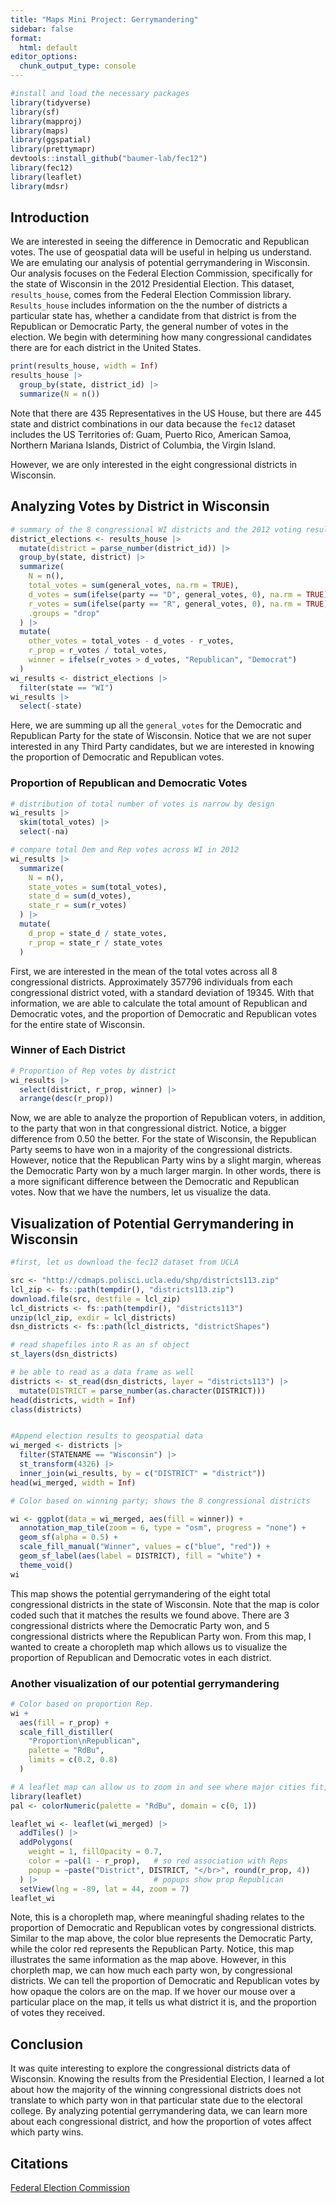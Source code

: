 ```yaml
---
title: "Maps Mini Project: Gerrymandering"
sidebar: false
format:
  html: default
editor_options: 
  chunk_output_type: console
---
```


```r
#install and load the necessary packages
library(tidyverse)
library(sf)
library(mapproj)
library(maps)
library(ggspatial)
library(prettymapr)
devtools::install_github("baumer-lab/fec12")
library(fec12)
library(leaflet)
library(mdsr)
```

## Introduction

We are interested in seeing the difference in Democratic and Republican votes. The use of geospatial data will be useful in helping us understand. We are emulating our analysis of potential gerrymandering in Wisconsin. Our analysis focuses on the Federal Election Commission, specifically for the state of Wisconsin in the 2012 Presidential Election. This dataset, `results_house`, comes from the Federal Election Commission library. `Results_house` includes information on the the number of districts a particular state has, whether a candidate from that district is from the Republican or Democratic Party, the general number of votes in the election. We begin with determining how many congressional candidates there are for each district in the United States.

```r
print(results_house, width = Inf)
results_house |>
  group_by(state, district_id) |>
  summarize(N = n())
```

Note that there are 435 Representatives in the US House, but there are 445 state and district combinations in our data because the `fec12` dataset includes the US Territories of: Guam, Puerto Rico, American Samoa, Northern Mariana Islands, District of Columbia, the Virgin Island.

However, we are only interested in the eight congressional districts in Wisconsin.

## Analyzing Votes by District in Wisconsin

```r
# summary of the 8 congressional WI districts and the 2012 voting results
district_elections <- results_house |>
  mutate(district = parse_number(district_id)) |>
  group_by(state, district) |>
  summarize(
    N = n(), 
    total_votes = sum(general_votes, na.rm = TRUE),
    d_votes = sum(ifelse(party == "D", general_votes, 0), na.rm = TRUE),
    r_votes = sum(ifelse(party == "R", general_votes, 0), na.rm = TRUE),
    .groups = "drop"
  ) |>
  mutate(
    other_votes = total_votes - d_votes - r_votes,
    r_prop = r_votes / total_votes,  
    winner = ifelse(r_votes > d_votes, "Republican", "Democrat")
  )
wi_results <- district_elections |>
  filter(state == "WI")
wi_results |>                  
  select(-state)
```

Here, we are summing up all the `general_votes` for the Democratic and Republican Party for the state of Wisconsin. Notice that we are not super interested in any Third Party candidates, but we are interested in knowing the proportion of Democratic and Republican votes.

### Proportion of Republican and Democratic Votes

```r
# distribution of total number of votes is narrow by design
wi_results |>
  skim(total_votes) |>
  select(-na)

# compare total Dem and Rep votes across WI in 2012
wi_results |>
  summarize(
    N = n(), 
    state_votes = sum(total_votes), 
    state_d = sum(d_votes), 
    state_r = sum(r_votes)
  ) |>
  mutate(
    d_prop = state_d / state_votes, 
    r_prop = state_r / state_votes
  )
```

First, we are interested in the mean of the total votes across all 8 congressional districts. Approximately 357796 individuals from each congressional district voted, with a standard deviation of 19345. With that information, we are able to calculate the total amount of Republican and Democratic votes, and the proportion of Democratic and Republican votes for the entire state of Wisconsin.

### Winner of Each District

```r
# Proportion of Rep votes by district
wi_results |>
  select(district, r_prop, winner) |>
  arrange(desc(r_prop))
```

Now, we are able to analyze the proportion of Republican voters, in addition, to the party that won in that congressional district. Notice, a bigger difference from 0.50 the better. For the state of Wisconsin, the Republican Party seems to have won in a majority of the congressional districts. However, notice that the Republican Party wins by a slight margin, whereas the Democratic Party won by a much larger margin. In other words, there is a more significant difference between the Democratic and Republican votes. Now that we have the numbers, let us visualize the data.

## Visualization of Potential Gerrymandering in Wisconsin

```r
#first, let us download the fec12 dataset from UCLA

src <- "http://cdmaps.polisci.ucla.edu/shp/districts113.zip"
lcl_zip <- fs::path(tempdir(), "districts113.zip")
download.file(src, destfile = lcl_zip)
lcl_districts <- fs::path(tempdir(), "districts113")
unzip(lcl_zip, exdir = lcl_districts)
dsn_districts <- fs::path(lcl_districts, "districtShapes")

# read shapefiles into R as an sf object
st_layers(dsn_districts)

# be able to read as a data frame as well
districts <- st_read(dsn_districts, layer = "districts113") |>
  mutate(DISTRICT = parse_number(as.character(DISTRICT)))
head(districts, width = Inf)
class(districts)


#Append election results to geospatial data
wi_merged <- districts |>
  filter(STATENAME == "Wisconsin") |>
  st_transform(4326) |>
  inner_join(wi_results, by = c("DISTRICT" = "district"))
head(wi_merged, width = Inf)

# Color based on winning party; shows the 8 congressional districts

wi <- ggplot(data = wi_merged, aes(fill = winner)) +
  annotation_map_tile(zoom = 6, type = "osm", progress = "none") + 
  geom_sf(alpha = 0.5) +
  scale_fill_manual("Winner", values = c("blue", "red")) + 
  geom_sf_label(aes(label = DISTRICT), fill = "white") + 
  theme_void()
wi
```

This map shows the potential gerrymandering of the eight total congressional districts in the state of Wisconsin. Note that the map is color coded such that it matches the results we found above. There are 3 congressional districts where the Democratic Party won, and 5 congressional districts where the Republican Party won. From this map, I wanted to create a choropleth map which allows us to visualize the proportion of Republican and Democratic votes in each district.

### Another visualization of our potential gerrymandering

```r
# Color based on proportion Rep.
wi +
  aes(fill = r_prop) + 
  scale_fill_distiller(
    "Proportion\nRepublican", 
    palette = "RdBu", 
    limits = c(0.2, 0.8)
  )

# A leaflet map can allow us to zoom in and see where major cities fit, etc.
library(leaflet)
pal <- colorNumeric(palette = "RdBu", domain = c(0, 1))

leaflet_wi <- leaflet(wi_merged) |>
  addTiles() |>
  addPolygons(
    weight = 1, fillOpacity = 0.7, 
    color = ~pal(1 - r_prop),   # so red association with Reps
    popup = ~paste("District", DISTRICT, "</br>", round(r_prop, 4))
  ) |>                          # popups show prop Republican
  setView(lng = -89, lat = 44, zoom = 7)
leaflet_wi
```

Note, this is a choropleth map, where meaningful shading relates to the proportion of Democratic and Republican votes by congressional districts. Similar to the map above, the color blue represents the Democratic Party, while the color red represents the Republican Party. Notice, this map illustrates the same information as the map above. However, in this chorpleth map, we can how much each party won, by congressional districts. We can tell the proportion of Democratic and Republican votes by how opaque the colors are on the map. If we hover our mouse over a particular place on the map, it tells us what district it is, and the proportion of votes they received.

## Conclusion

It was quite interesting to explore the congressional districts data of Wisconsin. Knowing the results from the Presidential Election, I learned a lot about how the majority of the winning congressional districts does not translate to which party won in that particular state due to the electoral college. By analyzing potential gerrymandering data, we can learn more about each congressional district, and how the proportion of votes affect which party wins.

## Citations

[Federal Election Commission](http://cdmaps.polisci.ucla.edu/shp/districts113.zip)
